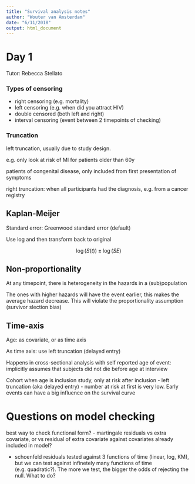 ```yaml
---
title: "Survival analysis notes"
author: "Wouter van Amsterdam"
date: "6/11/2018"
output: html_document
---
```


# Day 1

Tutor: Rebecca Stellato


### Types of censoring


- right censoring (e.g. mortality)
- left censoring (e.g. when did you attract HIV)
- double censored (both left and right)
- interval censoring (event between 2 timepoints of checking)

### Truncation

left truncation, usually due to study design.

e.g. only look at risk of MI for patients older than 60y

patients of congenital disease, only included from first presentation of symptoms

right truncation: when all participants had the diagnosis, e.g. from a cancer registry

## Kaplan-Meijer

Standard error: Greenwood standard error (default)

Use log and then transform back to original

$$\log(S(t)) \pm \log(SE) $$

## Non-proportionality

At any timepoint, there is heterogeneity in the hazards in a (sub)population

The ones with higher hazards will have the event earlier, this makes 
the average hazard decrease. This will violate the proportionality assumption
(survivor slection bias)

## Time-axis

Age: as covariate, or as time axis

As time axis: use left truncation (delayed entry)

Happens in cross-sectional analysis with self reported age of event:
implicitly assumes that subjects did not die before age at interview

Cohort when age is inclusion study, only at risk after inclusion
- left truncation (aka delayed entry)
- number at risk at first is very low. Early events can have a big influence 
on the survival curve


# Questions on model checking

best way to check functional form?
- martingale residuals vs extra covariate, or vs residual of extra covariate against covariates already included in model?

- schoenfeld residuals tested against 3 functions of time (linear, log, KM),
but we can test against infinetely many functions of time (e.g. quadratic?).
The more we test, the bigger the odds of rejecting the null. What to do?



